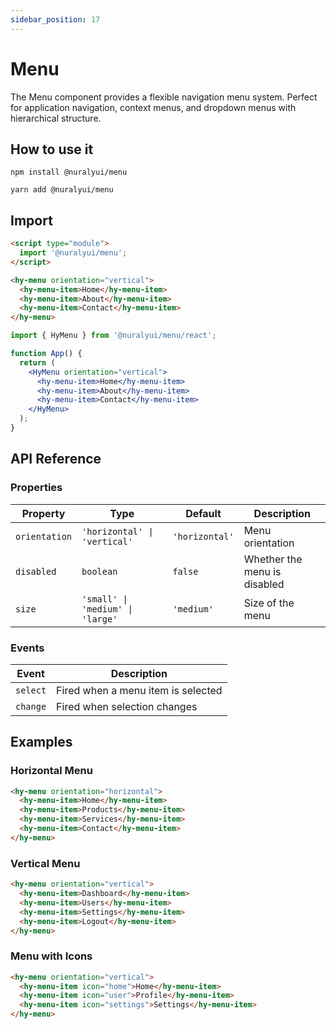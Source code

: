 ```yaml
---
sidebar_position: 17
---
```


# Menu


The Menu component provides a flexible navigation menu system. Perfect for application navigation, context menus, and dropdown menus with hierarchical structure.

## How to use it

<Tabs>
  <TabItem value="npm" label="npm">

```shell
npm install @nuralyui/menu
```

</TabItem>
 <TabItem value="yarn" label="yarn">

```shell
yarn add @nuralyui/menu
```

</TabItem>
</Tabs>

## Import

<Tabs>
  <TabItem value="html" label="HTML">

```html
<script type="module">
  import '@nuralyui/menu';
</script>

<hy-menu orientation="vertical">
  <hy-menu-item>Home</hy-menu-item>
  <hy-menu-item>About</hy-menu-item>
  <hy-menu-item>Contact</hy-menu-item>
</hy-menu>
```

</TabItem>
  <TabItem value="react" label="React">

```jsx
import { HyMenu } from '@nuralyui/menu/react';

function App() {
  return (
    <HyMenu orientation="vertical">
      <hy-menu-item>Home</hy-menu-item>
      <hy-menu-item>About</hy-menu-item>
      <hy-menu-item>Contact</hy-menu-item>
    </HyMenu>
  );
}
```

</TabItem>
</Tabs>

## API Reference

### Properties

| Property | Type | Default | Description |
|----------|------|---------|-------------|
| `orientation` | `'horizontal' \| 'vertical'` | `'horizontal'` | Menu orientation |
| `disabled` | `boolean` | `false` | Whether the menu is disabled |
| `size` | `'small' \| 'medium' \| 'large'` | `'medium'` | Size of the menu |

### Events

| Event | Description |
|-------|-------------|
| `select` | Fired when a menu item is selected |
| `change` | Fired when selection changes |

## Examples

### Horizontal Menu

```html
<hy-menu orientation="horizontal">
  <hy-menu-item>Home</hy-menu-item>
  <hy-menu-item>Products</hy-menu-item>
  <hy-menu-item>Services</hy-menu-item>
  <hy-menu-item>Contact</hy-menu-item>
</hy-menu>
```

### Vertical Menu

```html
<hy-menu orientation="vertical">
  <hy-menu-item>Dashboard</hy-menu-item>
  <hy-menu-item>Users</hy-menu-item>
  <hy-menu-item>Settings</hy-menu-item>
  <hy-menu-item>Logout</hy-menu-item>
</hy-menu>
```

### Menu with Icons

```html
<hy-menu orientation="vertical">
  <hy-menu-item icon="home">Home</hy-menu-item>
  <hy-menu-item icon="user">Profile</hy-menu-item>
  <hy-menu-item icon="settings">Settings</hy-menu-item>
</hy-menu>
```
